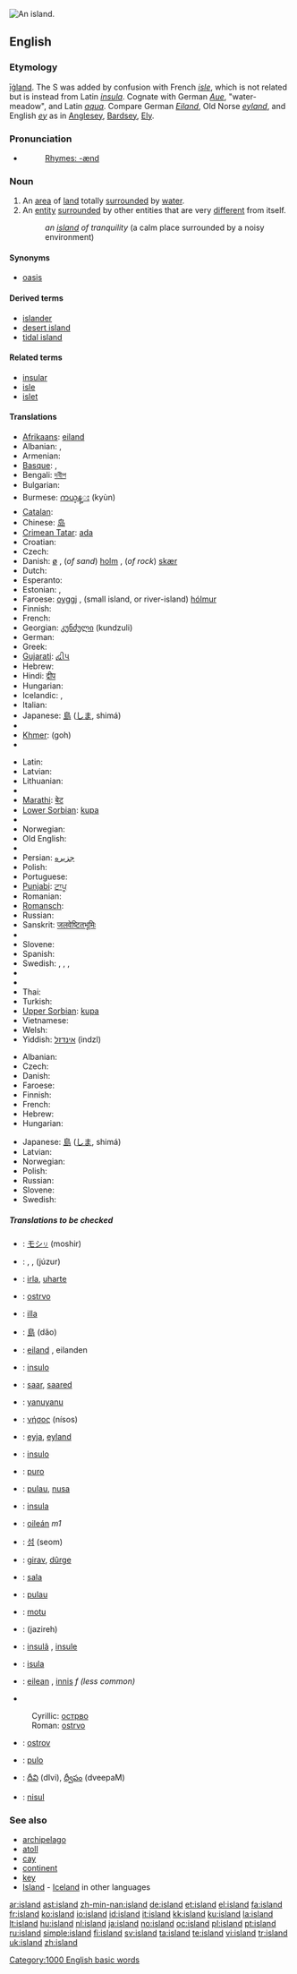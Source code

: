 [[Image:ParatutaeIsland.jpg|thumb|right|An island.]]
{{see|Island|Ísland|Island'}}
==English==

{{rank|directly|James|Greek|933|island|special|memory|proved}}

{{wikipedia}}

===Etymology===
{{OE.}} [[īġland]].  The S was added by confusion with French ''[[isle]]'', which is not related but is instead from Latin ''[[insula]]''.  Cognate with German ''[[Aue]]'', "water-meadow", and Latin ''[[aqua]]''.  Compare German ''[[Eiland]]'', Old Norse ''[[eyland]]'', and English ''[[ey]]'' as in [[Anglesey]], [[Bardsey]], [[Ely]].

===Pronunciation===
* {{audio|en-us-island.ogg|Audio (US)}}
*: [[Rhymes:English:-ænd|Rhymes: -ænd]]

===Noun===
{{en-noun}}

# An [[area]] of [[land]] totally [[surround]]ed by [[water]].
# An [[entity]] [[surround]]ed by other entities that are very [[different]] from itself.
#: ''an [[island]] of tranquility'' (a calm place surrounded by a noisy environment)

====Synonyms====
* {{italbrac-colon|an entity surrounded by other very different entities}} [[oasis]]

====Derived terms====
* [[islander]]
* [[desert island]]
* [[tidal island]]

====Related terms====
* [[insular]]
* [[isle]]
* [[islet]]

====Translations====
{{trans-top|area of land surrounded by water}}
* [[Afrikaans]]: [[eiland]]
* Albanian: {{t-|sq|ishull|m|xs=Albanian}}, {{t-|sq|ujdhesë|f|xs=Albanian}}
* Armenian: {{t|hy|կղզի|tr=kġzi|sc=Hayeren|xs=Armenian}}
* [[Basque]]: {{t-|eu|irla|xs=Basque}}, {{t-|eu|uharte|xs=Basque}}
* Bengali: [[দবীপ]]
* Bulgarian: {{t-|bg|остров|m|tr=òstrov|sc=Cyrl}}
* Burmese: [[ကယ့န္း]] (kyùn)
* [[Catalan]]: {{t+|ca|illa|f}}
* Chinese: [[岛]]
* [[Crimean Tatar]]: [[ada#Crimean Tatar|ada]]
* Croatian: {{t-|hr|otok|m}}
* Czech: {{t+|cs|ostrov|m}}
* Danish: [[ø]] {{c}}, (''of sand'') [[holm]] {{c}}, (''of rock'') [[skær]] {{c}}
* Dutch: {{t+|nl|eiland|n}}
* Esperanto: {{t-|eo|insulo|xs=Esperanto}}
* Estonian: {{t-|et|saar}}, {{t|et|ohutussaar}}
* Faroese: [[oyggj]] {{f}}, (small island, or river-island) [[hólmur]] {{m}}
* Finnish: {{t+|fi|saari}}
* French: {{t+|fr|île|f}}
* Georgian: [[კუნძული]] (kundzuli)
* German: {{t+|de|Insel|f}}
* Greek: {{t+|el|νησί|n|tr=nisí|sc=Grek}}
* [[Gujarati]]: [[દ્વીપ]]
* Hebrew: {{he-translation|אי|i|wv=אִי}} {{m}}
* Hindi: [[द्वीप]]
* Hungarian: {{t+|hu|sziget}}
* Icelandic: {{t+|is|ey|f}}, {{t+|is|eyja}}
* Italian: {{t+|it|isola|f}}
* Japanese: [[島]] ([[しま]], shimá)
* {{trreq|Kannada}}
* [[Khmer]]: {{KMchar|[[កោះ]]}} (goh)
* {{trreq|Lao}}
{{trans-mid}}
* Latin: {{t+|la|insula|f}}
* Latvian: {{t-|lv|sala|f|xs=Latvian}}
* Lithuanian: {{t+|lt|sala|f|xs=Lithuanian}}
* {{trreq|Maltese}}
* [[Marathi]]: [[बेट]]
* [[Lower Sorbian]]: [[kupa]] {{f}}
* {{trreq|Nepali}}
* Norwegian: {{t+|no|øy|m|f}}
* Old English: {{t-|ang|ieg|f|alt=īeġ|xs=Old English}}
* {{trreq|Oriya}}
* Persian: [[جزيره]]
* Polish: {{t+|pl|wyspa|f}}
* Portuguese: {{t+|pt|ilha|f}}
* [[Punjabi]]: [[ਟਾਪੂ]]
* Romanian: {{t-|ro|insulă|f}}
* [[Romansch]]: {{t-|rm|insla|f|xs=Romansch}}
* Russian: {{t+|ru|остров|m|tr=óstrov|sc=Cyrl}}
* Sanskrit: [[जलवेष्टितभूमिः]]
* {{trreq|Slovak}}
* Slovene: {{t+|sl|otok|m}}
* Spanish: {{t+|es|isla|f}}
* Swedish: {{t+|sv|ö|c}}, {{t+|sv|holme|c}}, {{t+|sv|kobbe|c}}, {{t+|sv|skär|n}}
* {{trreq|Tamil}}
* {{trreq|Telugu}}
* Thai: {{t|th|เกาะ|gòr|tr=|xs=Thai}}
* Turkish: {{t+|tr|ada}}
* [[Upper Sorbian]]: [[kupa]] {{f}}
* Vietnamese: {{t+|vi|đảo|xs=Vietnamese}}
* Welsh: {{t-|cy|ynys|f|xs=Welsh}}
* Yiddish: [[אינדזל]] (indzl) {{m}}
{{trans-bottom}}

{{trans-top|entity surrounded by other entities that are very different from itself}}
* Albanian: {{t-|sq|ishull|m|xs=Albanian}}
* Czech: {{t+|cs|ostrov|m}}
* Danish: {{t+|da|ø|c}}
* Faroese: {{t-|fo|oyggj|f|xs=Faroese}}
* Finnish: {{t-|fi|saareke}}
* French: {{t+|fr|île|f}}
* Hebrew: {{he-translation|אי|i|wv=אִי}} {{m}}
* Hungarian: {{t+|hu|sziget}}
{{trans-mid}}
* Japanese: [[島]] ([[しま]], shimá)
* Latvian: {{t-|lv|sala|f|xs=Latvian}}
* Norwegian: {{t+|no|øy|m|f}}
* Polish: {{t+|pl|wyspa|f}}
* Russian: {{t+|ru|остров|m|tr=óstrov|sc=Cyrl}}
* Slovene: {{t+|sl|otok|m}}
* Swedish: {{t+|sv|ö|c}}
{{trans-bottom}}

=====Translations to be checked=====
{{checktrans}}
{{trans-top|translations to be checked}}
* {{ttbc|Ainu}}: [[モシリ|モシ<span style="font-size:70%;">リ</span>]] (moshir)
* {{ttbc|Arabic}}: {{ARchar|[[جزيرة|جَزِيرَة]]}} {{unicode|(jazīra)}} {{f}}, {{ARchar|[[جزائر|جَزَائِر]]}} {{unicode|(jazā’ir)}} {{p}}, {{ARchar|[[جزر|جُزُر]]}} (júzur) {{p}}
* {{ttbc|Basque}}: [[irla]], [[uharte]]
* {{ttbc|Bosnian}}: [[ostrvo#Bosnian|ostrvo]] {{n}}
* {{ttbc|Catalan}}: [[illa]] {{f}}
* {{ttbc|Chinese}}: [[島]] (dǎo)
* {{ttbc|Dutch}}: [[eiland]] {{n}}, eilanden {{p}}
* {{ttbc|Esperanto}}: [[insulo]]
* {{ttbc|Estonian}}: [[saar]], [[saared]] {{p}}
* {{ttbc|Fijian}}: [[yanuyanu]]
* {{ttbc|Greek, Ancient}}: [[νήσος]] (nísos) {{f}}
* {{ttbc|Icelandic}}: [[eyja]], [[eyland]]
* {{ttbc|Ido}}: [[insulo]]
* {{ttbc|Ilocano}}: [[puro]]
* {{ttbc|Indonesian}}: [[pulau]], [[nusa]]
* {{ttbc|Interlingua}}: [[insula]]
* {{ttbc|Irish}}: [[oileán]] ''m1''
{{trans-mid}}
* {{ttbc|Korean}}: [[섬]] (seom)
* {{ttbc|Kurdish}}: [[girav]], [[dûrge]]
* {{ttbc|Lithuanian}}: [[sala]] {{f}}
* {{ttbc|Malay}}: [[pulau]]
* {{ttbc|Maori}}: [[motu]]
* {{ttbc|Persian}}: {{FAchar|[[جزیره|جَزِیرَه]]}} (jazireh)
* {{ttbc|Romanian}}: [[insulã]] {{f}}, [[insule]] {{p}}
* {{ttbc|Sardinian}}: [[isula]] {{f}}
* {{ttbc|Scottish Gaelic}}: [[eilean]] {{m}}, [[innis]] ''f (less common)''
* {{ttbc|Serbian}}
: Cyrillic: [[острво#Serbian|острво]] {{n}}
: Roman: [[ostrvo#Serbian|ostrvo]] {{n}}
* {{ttbc|Slovak}}: [[ostrov]] {{m}}
* {{ttbc|Tagalog}}: [[pulo]]
* {{ttbc|Telugu}}: [[దీవి]] (dIvi), [[ద్వీపం]] (dveepaM)
* {{ttbc|Volapük}}: [[nisul]]
{{trans-bottom}}

===See also===
* [[archipelago]]
* [[atoll]]
* [[cay]]
* [[continent]]
* [[key]]
* [[Island]] - [[Iceland]] in other languages

[[Category:1000 English basic words]]

[[ar:island]]
[[ast:island]]
[[zh-min-nan:island]]
[[de:island]]
[[et:island]]
[[el:island]]
[[fa:island]]
[[fr:island]]
[[ko:island]]
[[io:island]]
[[id:island]]
[[it:island]]
[[kk:island]]
[[ku:island]]
[[la:island]]
[[lt:island]]
[[hu:island]]
[[nl:island]]
[[ja:island]]
[[no:island]]
[[oc:island]]
[[pl:island]]
[[pt:island]]
[[ru:island]]
[[simple:island]]
[[fi:island]]
[[sv:island]]
[[ta:island]]
[[te:island]]
[[vi:island]]
[[tr:island]]
[[uk:island]]
[[zh:island]]